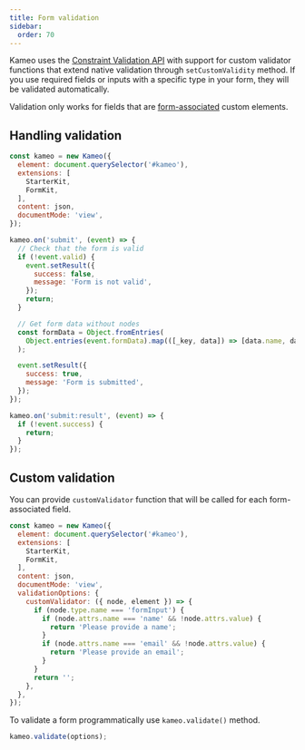 ```yaml
---
title: Form validation
sidebar:
  order: 70
---
```


Kameo uses the [Constraint Validation API](https://developer.mozilla.org/en-US/docs/Web/HTML/Guides/Constraint_validation) with support for custom validator functions that extend native validation through `setCustomValidity` method. If you use required fields or inputs with a specific type in your form, they will be validated automatically.

Validation only works for fields that are [form-associated](https://web.dev/articles/more-capable-form-controls#form-associated_custom_elements) custom elements.

## Handling validation

```javascript
const kameo = new Kameo({
  element: document.querySelector('#kameo'),
  extensions: [
    StarterKit,
    FormKit,
  ],
  content: json,
  documentMode: 'view',
});

kameo.on('submit', (event) => {
  // Check that the form is valid
  if (!event.valid) {
    event.setResult({
      success: false,
      message: 'Form is not valid',
    });
    return;
  }

  // Get form data without nodes
  const formData = Object.fromEntries(
    Object.entries(event.formData).map(([_key, data]) => [data.name, data.value])
  );

  event.setResult({
    success: true,
    message: 'Form is submitted',
  });
});

kameo.on('submit:result', (event) => {
  if (!event.success) {
    return;
  }
});
```

## Custom validation

You can provide `customValidator` function that will be called for each form-associated field.

```javascript
const kameo = new Kameo({
  element: document.querySelector('#kameo'),
  extensions: [
    StarterKit,
    FormKit,
  ],
  content: json,
  documentMode: 'view',
  validationOptions: {
    customValidator: ({ node, element }) => {
      if (node.type.name === 'formInput') {
        if (node.attrs.name === 'name' && !node.attrs.value) {
          return 'Please provide a name';
        }
        if (node.attrs.name === 'email' && !node.attrs.value) {
          return 'Please provide an email';
        }
      }
      return '';
    },
  },
});
```





To validate a form programmatically use `kameo.validate()` method.

```javascript
kameo.validate(options);
```
